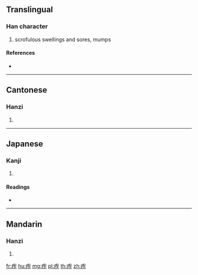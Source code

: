 {{character info/new}}
==Translingual==

===Han character===
{{Han char|rn=104|rad=疒|as=05|sn=10|four=00111|canj=KOS}}

# scrofulous swellings and sores, mumps

====References====
* {{Han ref|kx=0772.050|dkj=22126|dj=1182.090|hdz=42667.010|uh=75C4|ud=30148|bh=D2C6|bd=53958}}

----

==Cantonese==

===Hanzi===
{{yue-hanzi|jyut=|y=ja3}}

# {{defn|lang=yue|sort=疒05}}

----

==Japanese==

===Kanji===
{{ja-kanji|grade=|rs=疒05}}

# {{defn|lang=ja|sort=疒05}}

====Readings====
* {{ja-readings|on=[[さ]] (sa), [[じゃ]] (ja)|kun=|nanori=}}

----

==Mandarin==

===Hanzi===
{{cmn-hanzi|pin=[[chá]] ([[cha2]])|wg=ch'a<sup>2</sup>}}

# {{defn|lang=cmn|sort=疒05}}

[[fr:痄]]
[[hu:痄]]
[[mg:痄]]
[[pl:痄]]
[[th:痄]]
[[zh:痄]]